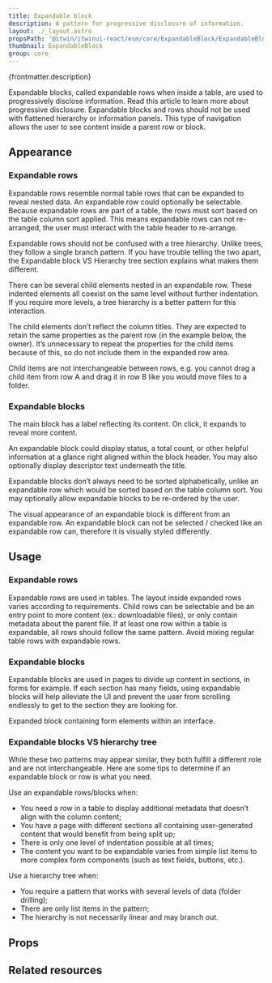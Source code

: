```yaml
---
title: Expandable block
description: A pattern for progressive disclosure of information.
layout: ./_layout.astro
propsPath: '@itwin/itwinui-react/esm/core/ExpandableBlock/ExpandableBlock.d.ts'
thumbnail: ExpandableBlock
group: core
---
```



<p>{frontmatter.description}</p>

<Placeholder componentPageName='core-expandableblock' />

<LiveExample src='ExpandableBlock.main.tsx'>
  <AllExamples.ExpandableBlockMainExample client:load />
</LiveExample>

Expandable blocks, called expandable rows when inside a table, are used to progressively disclose information. Read this article to learn more about progressive disclosure. Expandable blocks and rows should not be used with flattened hierarchy or information panels. This type of navigation allows the user to see content inside a parent row or block.

## Appearance

### Expandable rows

Expandable rows resemble normal table rows that can be expanded to reveal nested data. An expandable row could optionally be selectable. Because expandable rows are part of a table, the rows must sort based on the table column sort applied. This means expandable rows can not re-arranged, the user must interact with the table header to re-arrange.

Expandable rows should not be confused with a tree hierarchy. Unlike trees, they follow a single branch pattern. If you have trouble telling the two apart, the Expandable block VS Hierarchy tree section explains what makes them different.

There can be several child elements nested in an expandable row. These indented elements all coexist on the same level without further indentation. If you require more levels, a tree hierarchy is a better pattern for this interaction.

The child elements don’t reflect the column titles. They are expected to retain the same properties as the parent row (in the example below, the owner). It’s unnecessary to repeat the properties for the child items because of this, so do not include them in the expanded row area.

Child items are not interchangeable between rows, e.g. you cannot drag a child item from row A and drag it in row B like you would move files to a folder.

### Expandable blocks

The main block has a label reflecting its content. On click, it expands to reveal more content.

An expandable block could display status, a total count, or other helpful information at a glance right aligned within the block header. You may also optionally display descriptor text underneath the title.

Expandable blocks don’t always need to be sorted alphabetically, unlike an expandable row which would be sorted based on the table column sort. You may optionally allow expandable blocks to be re-ordered by the user.

The visual appearance of an expandable block is different from an expandable row. An expandable block can not be selected / checked like an expandable row can, therefore it is visually styled differently.

## Usage

### Expandable rows

Expandable rows are used in tables. The layout inside expanded rows varies according to requirements. Child rows can be selectable and be an entry point to more content (ex.: downloadable files), or only contain metadata about the parent file. If at least one row within a table is expandable, all rows should follow the same pattern. Avoid mixing regular table rows with expandable rows.

### Expandable blocks

Expandable blocks are used in pages to divide up content in sections, in forms for example. If each section has many fields, using expandable blocks will help alleviate the UI and prevent the user from scrolling endlessly to get to the section they are looking for.

Expanded block containing form elements within an interface.

### Expandable blocks VS hierarchy tree

While these two patterns may appear similar, they both fulfill a different role and are not interchangeable. Here are some tips to determine if an expandable block or row is what you need.

Use an expandable rows/blocks when:

- You need a row in a table to display additional metadata that doesn’t align with the column content;
- You have a page with different sections all containing user-generated content that would benefit from being split up;
- There is only one level of indentation possible at all times;
- The content you want to be expandable varies from simple list items to more complex form components (such as text fields, buttons, etc.).

Use a hierarchy tree when:

- You require a pattern that works with several levels of data (folder drilling);
- There are only list items in the pattern;
- The hierarchy is not necessarily linear and may branch out.

## Props

<PropsTable path={frontmatter.propsPath} />

## Related resources
